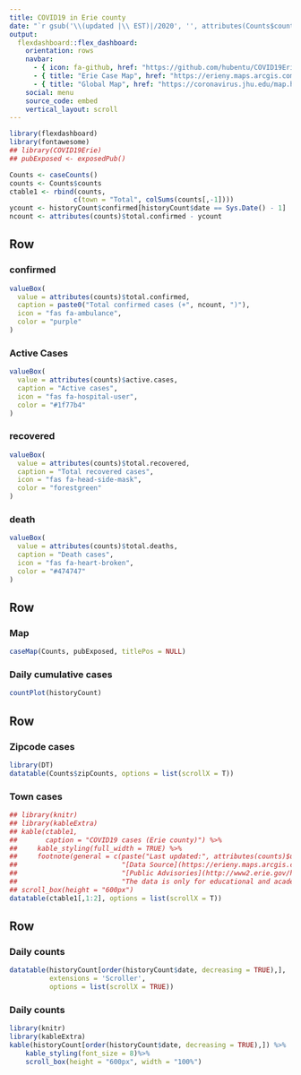 ```yaml
---
title: COVID19 in Erie county
date: "`r gsub('\\(updated |\\ EST)|/2020', '', attributes(Counts$counts)$update.time)`"
output: 
  flexdashboard::flex_dashboard:
    orientation: rows
    navbar:
      - { icon: fa-github, href: "https://github.com/hubentu/COVID19Erie"}
      - { title: "Erie Case Map", href: "https://erieny.maps.arcgis.com/apps/opsdashboard/index.html#/dd7f1c0c352e4192ab162a1dfadc58e1"}
      - { title: "Global Map", href: "https://coronavirus.jhu.edu/map.html"}
    social: menu
    source_code: embed
    vertical_layout: scroll
---
```


```r
library(flexdashboard)
library(fontawesome)
## library(COVID19Erie)
## pubExposed <- exposedPub()
```

```r
Counts <- caseCounts()
counts <- Counts$counts
ctable1 <- rbind(counts,
                c(town = "Total", colSums(counts[,-1])))
ycount <- historyCount$confirmed[historyCount$date == Sys.Date() - 1]
ncount <- attributes(counts)$total.confirmed - ycount
```

Row {data-width=300}
-----------------------------------------------------------------------

### confirmed {.value-box}

```r
valueBox(
  value = attributes(counts)$total.confirmed,
  caption = paste0("Total confirmed cases (+", ncount, ")"),
  icon = "fas fa-ambulance",
  color = "purple"
)
```

### Active Cases {.value-box}
```r
valueBox(
  value = attributes(counts)$active.cases,
  caption = "Active cases",
  icon = "fas fa-hospital-user",
  color = "#1f77b4"
)
```

### recovered {.value-box}

```r
valueBox(
  value = attributes(counts)$total.recovered,
  caption = "Total recovered cases",
  icon = "fas fa-head-side-mask",
  color = "forestgreen"
)
```

### death {.value-box}

```r
valueBox(
  value = attributes(counts)$total.deaths,
  caption = "Death cases",
  icon = "fas fa-heart-broken",
  color = "#474747"
)
```


Row {data-height=600}
-----------------------------------------------------------------------
    
### Map
    
```r
caseMap(Counts, pubExposed, titlePos = NULL)
```

### Daily cumulative cases
```r
countPlot(historyCount)
```

Row
---------------------------------------------------------------------

### Zipcode cases
```r
library(DT)
datatable(Counts$zipCounts, options = list(scrollX = T))
```

### Town cases

```r
## library(knitr)
## library(kableExtra)
## kable(ctable1,
##       caption = "COVID19 cases (Erie county)") %>%
##     kable_styling(full_width = TRUE) %>% 
##     footnote(general = c(paste("Last updated:", attributes(counts)$update.time),
##                          "[Data Source](https://erieny.maps.arcgis.com/apps/opsdashboard/index.html#/dd7f1c0c352e4192ab162a1dfadc58e1)",
##                          "[Public Advisories](http://www2.erie.gov/health/index.php?q=public-advisories)",
##                          "The data is only for educational and academic research purposes.")) %>%
## scroll_box(height = "600px")
datatable(ctable1[,1:2], options = list(scrollX = T))
```

Row
----------------------------------------------------------------------

### Daily counts {.no-mobile}
```r
datatable(historyCount[order(historyCount$date, decreasing = TRUE),],
          extensions = 'Scroller',
          options = list(scrollX = TRUE))
```

### Daily counts {.mobile}
```r
library(knitr)
library(kableExtra)
kable(historyCount[order(historyCount$date, decreasing = TRUE),]) %>%
    kable_styling(font_size = 8)%>%
    scroll_box(height = "600px", width = "100%")
```
